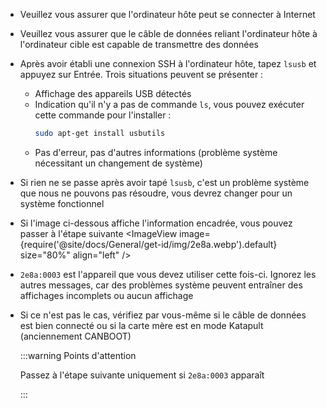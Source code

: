 * Veuillez vous assurer que l'ordinateur hôte peut se connecter à Internet
* Veuillez vous assurer que le câble de données reliant l'ordinateur hôte à l'ordinateur cible est capable de transmettre des données
* Après avoir établi une connexion SSH à l'ordinateur hôte, tapez `lsusb` et appuyez sur Entrée. Trois situations peuvent se présenter :
    * Affichage des appareils USB détectés
    * Indication qu'il n'y a pas de commande `ls`, vous pouvez exécuter cette commande pour l'installer :
        ```bash
        sudo apt-get install usbutils
        ```
    * Pas d'erreur, pas d'autres informations (problème système nécessitant un changement de système)
* Si rien ne se passe après avoir tapé `lsusb`, c'est un problème système que nous ne pouvons pas résoudre, vous devrez changer pour un système fonctionnel
* Si l'image ci-dessous affiche l'information encadrée, vous pouvez passer à l'étape suivante
    <ImageView image={require('@site/docs/General/get-id/img/2e8a.webp').default} size="80%" align="left" /> 
* `2e8a:0003` est l'appareil que vous devez utiliser cette fois-ci. Ignorez les autres messages, car des problèmes système peuvent entraîner des affichages incomplets ou aucun affichage
* Si ce n'est pas le cas, vérifiez par vous-même si le câble de données est bien connecté ou si la carte mère est en mode Katapult (anciennement CANBOOT)

    :::warning Points d'attention

    Passez à l'étape suivante uniquement si `2e8a:0003` apparaît

    :::